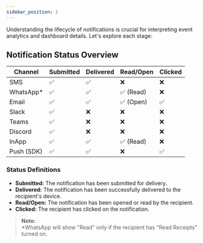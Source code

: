 ```yaml
---
sidebar_position: 1
---
```



Understanding the lifecycle of notifications is crucial for interpreting event analytics and dashboard details. Let's explore each stage:

## Notification Status Overview

| **Channel**   | **Submitted** | **Delivered** | **Read/Open**      | **Clicked** |
|---------------|---------------|----------------|---------------------|--------------|
| SMS           | ✅             | ✅              | ❌                  | ❌            |
| WhatsApp*     | ✅             | ✅              | ✅ (Read)           | ❌            |
| Email         | ✅             | ✅              | ✅ (Open)           | ✅            |
| Slack         | ✅             | ❌              | ❌                  | ❌            |
| Teams         | ✅             | ❌              | ❌                  | ❌            |
| Discord       | ✅             | ❌              | ❌                  | ❌            |
| InApp         | ✅             | ✅              | ✅ (Read)           | ❌            |
| Push (SDK)    | ✅             | ✅              | ❌                  | ✅            |

### Status Definitions

- **Submitted:** The notification has been submitted for delivery.
- **Delivered:** The notification has been successfully delivered to the recipient's device.
- **Read/Open:** The notification has been opened or read by the recipient.
- **Clicked:** The recipient has clicked on the notification.

> **Note:**  
> *WhatsApp will show "Read" only if the recipient has "Read Receipts" turned on.

